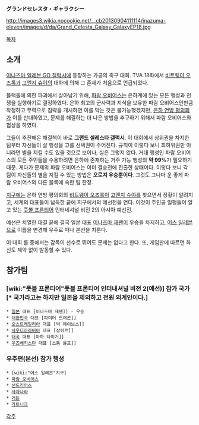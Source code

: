 '''グランドセレスタ・ギャラクシー'''

http://images3.wikia.nocookie.net/__cb20130904111114/inazuma-eleven/images/d/da/Grand_Celesta_Galaxy_GalaxyEP18.jpg

[[목차]]

== 소개 ==
[[이나즈마 일레븐 GO 갤럭시]]에 등장하는 가공의 축구 대회. TVA 18화에서 [[비트웨이 오즈록]]과 [[고엔지 슈야]]의 대화에 의해 그 존재가 처음으로 언급되었다.

블랙홀에 의한 파괴에서 살아남기 위해, [[파람 오비어스]]는 은하계에 있는 모든 행성과 전쟁을 실행하기로 결정하였다. 은하 최고의 군사력과 지식을 보유한 파람 오비어스인만큼 작정하고 무력으로 침략을 개시하면 이를 막는 것은 불가능했겠지만, [[은하 연방 평의회]]가 이를 반대하였고, 문제를 해결하는 더 나은 방법을 추구하기 위해서 파람 오비어스와 협상을 하였다.

그들이 추진해온 해결책이 바로 '''그랜드 셀레스타 갤럭시'''. 이 대회에서 상위권을 차지한 팀부터 자신들이 살 행성을 고를 선택권이 주어진다. 규칙이 이렇다 보니 최하위권만 아니라면 별을 지킬 수도 있을 것으로 보이나, 실은 그렇지 않다. 거대 행성인 파람 오비어스의 모든 주민들을 수용하려면 은하에 존재하는 거주 가능 행성의 '''약 99%'''가 필요하기 때문. 게다가 문제의 파람 오비어스는 이미 결승전에 진출한 상태이다. 이렇다 보니 각 팀이 자신들의 별을 지킬 수 있는 방법은 '''오로지 우승뿐이다'''. 그것도 그나마 운 좋게 파람 오비어스와 다른 블록에 속한 팀 한정.

[[지구]]에는 은하 연방 평의회의 [[비트웨이 오즈록]]이 [[고엔지 슈야]]를 찾으면서 정황이 알려지고, 세계의 대표들이 납득한 끝에 지구에서의 예선전을 연다. 이것이 주인공 일행들이 알고 있는 [[풋볼 프론티어]] 인터네셔널 비전 2의 아시아 예선전.

예선은 치열한 대결 끝에 결국 일본 대표 [[이나즈마 재팬]]이 우승을 차지하고, [[어스 일레븐]]으로 이름을 변경해 우주로 떠나 본선을 치룬다.

이 대회 룰 중에서는 감독이 선수로 뛰어도 문제는 없다고 한다. 또, 게임판에 따르면 화신도 제약 없이 발동할 수 있다.

== 참가팀 ==
=== [wiki:"풋볼 프론티어"풋볼 프론티어 인터내셔널 비전 2(예선)] 참가 국가[* 국가라고는 하지만 일본을 제외하고 전원 외계인이다.] === 
 * [[일본]] 대표 [이나즈마 재팬]] - 우승
 * [[대한민국]] 대표 [파이어 드래곤]]
 * [[오스트레일리아]] 대표 [빅 웨이브스]]
 * [[사우디아라비아]] 대표 [샴쉬르]]
 * [[태국]] 대표 [마하 타이거]]
 * [[우즈베키스탄]] 대표 [스톰 울프]]

=== 우주편(본선) 참가 행성 ===
 * [wiki:"어스 일레븐"지구]
 * [[파람 오비어스]]
 * [[샌드리어스]]
 * [[사자나라]]
 * [[거든]]
 * [[라트니크]]

[[각주]]
